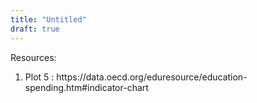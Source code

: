 ```yaml
---
title: "Untitled"
draft: true
---
```


Resources: 

1. Plot 5 : https://data.oecd.org/eduresource/education-spending.htm#indicator-chart